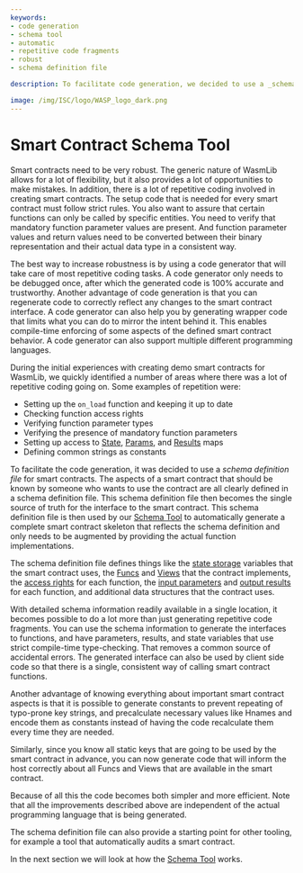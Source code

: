 ```yaml
---
keywords:
- code generation
- schema tool
- automatic
- repetitive code fragments
- robust
- schema definition file

description: To facilitate code generation, we decided to use a _schema definition file_ for smart contracts. All aspects of a smart contract that should be known by someone who wants to use the contract are clearly defined in a schema definition file.

image: /img/ISC/logo/WASP_logo_dark.png
---
```


# Smart Contract Schema Tool

Smart contracts need to be very robust. The generic nature of WasmLib allows for a lot of
flexibility, but it also provides a lot of opportunities to make mistakes. In addition,
there is a lot of repetitive coding involved in creating smart contracts. The setup code
that is needed for every smart contract must follow strict rules. You also want to assure
that certain functions can only be called by specific entities. You need to verify that
mandatory function parameter values are present. And function parameter values and return
values need to be converted between their binary representation and their actual data
type in a consistent way.

The best way to increase robustness is by using a code generator that will take care of
most repetitive coding tasks. A code generator only needs to be debugged once, after which
the generated code is 100% accurate and trustworthy. Another advantage of code generation
is that you can regenerate code to correctly reflect any changes to the smart contract
interface. A code generator can also help you by generating wrapper code that limits what
you can do to mirror the intent behind it. This enables compile-time enforcing of some
aspects of the defined smart contract behavior. A code generator can also support multiple
different programming languages.

During the initial experiences with creating demo smart contracts for WasmLib, we quickly
identified a number of areas where there was a lot of repetitive coding going on. Some
examples of repetition were:

* Setting up the `on_load` function and keeping it up to date
* Checking function access rights
* Verifying function parameter types
* Verifying the presence of mandatory function parameters
* Setting up access to [State](state.mdx), [Params](params.mdx), and [Results](results.mdx) maps
* Defining common strings as constants

To facilitate the code generation, it was decided to use a _schema definition file_ for
smart contracts. The aspects of a smart contract that should be known by someone who wants
to use the contract are all clearly defined in a schema definition file. This schema
definition file then becomes the single source of truth for the interface to the smart
contract. This schema definition file is then used by our [Schema Tool](usage.mdx) to
automatically generate a complete smart contract skeleton that reflects the schema
definition and only needs to be augmented by providing the actual function
implementations.

The schema definition file defines things like the [state storage](state.mdx) variables
that the smart contract uses, the [Funcs](funcs.mdx) and [Views](views.mdx) that the
contract implements, the [access rights](access.mdx) for each function, the
[input parameters](params.mdx) and [output results](results.mdx) for each function, and
additional data structures that the contract uses.

With detailed schema information readily available in a single location, it becomes
possible to do a lot more than just generating repetitive code fragments. You can use the
schema information to generate the interfaces to functions, and have parameters, results,
and state variables that use strict compile-time type-checking. That removes a common
source of accidental errors. The generated interface can also be used by client side code
so that there is a single, consistent way of calling smart contract functions.

Another advantage of knowing everything about important smart contract aspects is that it
is possible to generate constants to prevent repeating of typo-prone key strings, and
precalculate necessary values like Hnames and encode them as constants instead of having
the code recalculate them every time they are needed.

Similarly, since you know all static keys that are going to be used by the smart contract
in advance, you can now generate code that will inform the host correctly about all Funcs
and Views that are available in the smart contract.

Because of all this the code becomes both simpler and more efficient. Note that all the
improvements described above are independent of the actual programming language that is
being generated.

The schema definition file can also provide a starting point for other tooling, for
example a tool that automatically audits a smart contract.


In the next section we will look at how the [Schema Tool](usage.mdx) works.
